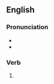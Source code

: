 ==English==

===Pronunciation===
* {{IPA|/næʃt/|lang=en}}
* {{rhymes|æʃt|lang=en}}

===Verb===
{{head|en|verb form}}

# {{en-past of|gnash}}